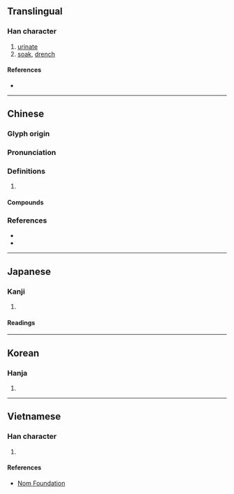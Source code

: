 {{character info/new}}
==Translingual==

===Han character===
{{Han char|rn=85|rad=水|as=10|sn=13|four=37147|canj=EHXE|ids=⿰氵叟}}

# [[urinate]]
# [[soak]], [[drench]]

====References====
* {{Han ref|kx=0640.340|dkj=17979|dj=1048.080|hdz=31680.050|uh=6EB2|ud=28338|bh=DE59|bd=56921}}

----

==Chinese==
{{zh-forms|alt=㴋}}

===Glyph origin===
{{Han etym}}

===Pronunciation===
{{zh-pron
|m=sōu
|c=sau1,sau2
|mn=so͘/só͘
|mc=
|oc=y
|cat=v
}}

===Definitions===
{{zh-hanzi}}

# {{rfdef|zh}}

====Compounds====
{{zh-der|溲膏|溲箕|溲溺|淋溲|溲器|溲溲|溲話|牛溲馬勃|溲麵|馬勃牛溲}}

===References===
* {{R:twedu|B02220}}
* {{R:yue:mfccd}}

----

==Japanese==

===Kanji===
{{ja-kanji|grade=|rs=水10}}

# {{rfdef|ja|sort=水10}}

====Readings====
{{ja-readings
|goon=しゅ
|kanon=そう
|kun=ひた-す, いばり
|nanori=}}

----

==Korean==

===Hanja===
{{ko-hanja|hangeul=수|eumhun=|rv=su|mr=su|y=swu}}

# {{rfdef|ko|sort=水10}}

----

==Vietnamese==

===Han character===
{{vi-hantu|rs=水10|[[sưu]]}}

# {{rfdef|vi|sort=水10}}

====References====
* [http://nomfoundation.org/common/nom_details.php?codepoint=6EB2 Nom Foundation]
